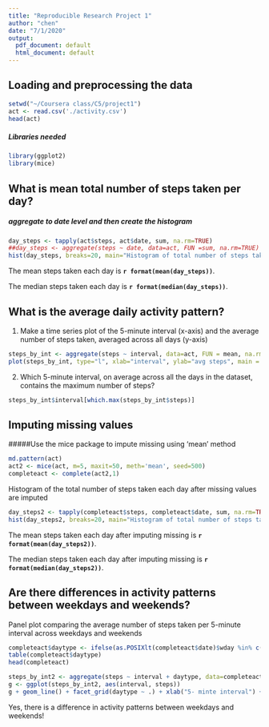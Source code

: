 ```yaml
---
title: "Reproducible Research Project 1"
author: "chen"
date: "7/1/2020"
output:
  pdf_document: default
  html_document: default
---
```


## Loading and preprocessing the data

```r
setwd("~/Coursera class/C5/project1")
act <- read.csv('./activity.csv')
head(act)
```

##### Libraries needed
```r
library(ggplot2)
library(mice)
```

## What is mean total number of steps taken per day?
##### aggregate to date level and then create the histogram
```r
day_steps <- tapply(act$steps, act$date, sum, na.rm=TRUE)
##day_steps <- aggregate(steps ~ date, data=act, FUN =sum, na.rm=TRUE)
hist(day_steps, breaks=20, main="Histogram of total number of steps taken each day")
```

The mean steps taken each day is **`r format(mean(day_steps))`**.

The median steps taken each day is **`r format(median(day_steps))`**.


## What is the average daily activity pattern?
1. Make a time series plot of the 5-minute interval (x-axis) and the average number of steps taken, averaged across all days (y-axis)

```r
steps_by_int <- aggregate(steps ~ interval, data=act, FUN = mean, na.rm=TRUE)
plot(steps_by_int, type="l", xlab="interval", ylab="avg steps", main = "Activities at each interval across all days")
```

2. Which 5-minute interval, on average across all the days in the dataset, contains the maximum number of steps?

```r
steps_by_int$interval[which.max(steps_by_int$steps)]
```


## Imputing missing values

#####Use the mice package to impute missing using 'mean' method

```r
md.pattern(act)
act2 <- mice(act, m=5, maxit=50, meth='mean', seed=500)
completeact <- complete(act2,1)
```
Histogram of the total number of steps taken each day after missing values are imputed
```r
day_steps2 <- tapply(completeact$steps, completeact$date, sum, na.rm=TRUE)
hist(day_steps2, breaks=20, main="Histogram of total number of steps taken each day after imputing missing")
```

The mean steps taken each day after imputing missing is **`r format(mean(day_steps2))`**.

The median steps taken each day after imputing missing is **`r format(median(day_steps2))`**.

 
## Are there differences in activity patterns between weekdays and weekends?

Panel plot comparing the average number of steps taken per 5-minute interval across weekdays and weekends

```r
completeact$daytype <- ifelse(as.POSIXlt(completeact$date)$wday %in% c(0,6), 'weekend', 'weekday')
table(completeact$daytype)
head(completeact)
```

```r
steps_by_int2 <- aggregate(steps ~ interval + daytype, data=completeact, FUN = mean, na.rm=TRUE)
g <- ggplot(steps_by_int2, aes(interval, steps))
g + geom_line() + facet_grid(daytype ~ .) + xlab("5- minte interval") + ylab("avg number of steps")
```

Yes, there is a difference in activity patterns between weekdays and weekends!
